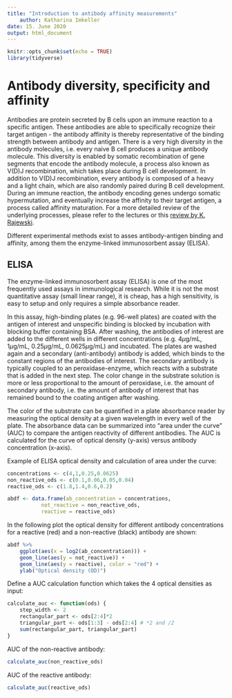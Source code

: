 ```yaml
---
title: "Introduction to antibody affinity measurements"
    author: Katharina Imkeller
date: 15. June 2020
output: html_document
---
```


```r
knitr::opts_chunk$set(echo = TRUE)
library(tidyverse)
```

# Antibody diversity, specificity and affinity

Antibodies are protein secreted by B cells upon an immune reaction to a specific antigen. 
These antibodies are able to specifically recognize their target antigen - the antibody 
affinity is thereby representative of the binding strength between antibody and antigen. 
There is a very high diversity in the antibody molecules, i.e. every naive B cell produces 
a unique antibody molecule. This diversity is enabled by somatic recombination of gene 
segments that encode the antibody molecule, a process also known as V(D)J recombination, 
which takes place during B cell development. In addition to V(D)J recombination, every 
antibody is composed of a heavy and a light chain, which are also randomly paired during 
B cell development. During an immune reaction, the antibody encoding genes undergo somatic 
hypermutation, and eventually increase the affinity to their target antigen, a process 
called affinity maturation. For a more detailed review of the underlying processes, 
please refer to the lectures or this [review by K. Rajewski](https://www.nature.com/articles/381751a0.pdf).

Different experimental methods exist to asses antibody-antigen binding and affinity, 
among them the enzyme-linked immunosorbent assay (ELISA).

## ELISA

The enzyme-linked immunosorbent assay (ELISA) is one of the most frequently used 
assays in immunological research. While it is not the most quantitative assay 
(small linear range), it is cheap, has a high sensitivity, is easy to setup and 
only requires a simple absorbance reader. 

In this assay, high-binding plates (e.g. 96-well plates) are coated with the antigen 
of interest and unspecific binding is blocked by incubation with blocking buffer 
containing BSA. After washing, the antibodies of interest are added to the different 
wells in different concentrations (e.g. 4$\mu$g/mL, 1$\mu$g/mL, 0.25$\mu$g/mL, 0.0625$\mu$g/mL) 
and incubated. The plates are washed again and a secondary (anti-antibody) antibody is 
added, which binds to the constant regions of the antibodies of interest. 
The secondary antibody is typically coupled to an peroxidase-enzyme, which reacts 
with a substrate that is added in the next step. The color change in the substrate 
solution is more or less proportional to the amount of peroxidase, i.e. the amount 
of secondary antibody, i.e. the amount of antibody of interest that has remained 
bound to the coating antigen after washing.

The color of the substrate can be quantified in a plate absorbance reader by measuring 
the optical density at a given wavelength in every well of the plate. The absorbance 
data can be summarized into "area under the curve" (AUC) to compare the antigen 
reactivity of different antibodies. The AUC is calculated for the curve of optical 
density (y-axis) versus antibody concentration (x-axis).

Example of ELISA optical density and calculation of area under the curve:

```r
concentrations <- c(4,1,0.25,0.0625)
non_reactive_ods <- c(0.1,0.06,0.05,0.04)
reactive_ods <- c(1.8,1.4,0.6,0.2)

abdf <- data.frame(ab_concentration = concentrations,
           not_reactive = non_reactive_ods,
           reactive = reactive_ods)
```

In the following plot the optical density for different antibody concentrations for a 
reactive (red) and a non-reactive (black) antibody are shown:

```r
abdf %>%
    ggplot(aes(x = log2(ab_concentration))) +
    geom_line(aes(y = not_reactive)) +
    geom_line(aes(y = reactive), color = "red") +
    ylab("Optical density (OD)")
```

Define a AUC calculation function which takes the 4 optical densities as input: 

```r
calculate_auc <- function(ods) {
    step_width <- 2
    rectangular_part <- ods[2:4]*2
    triangular_part <- ods[1:3] - ods[2:4] # *2 and /2 
    sum(rectangular_part, triangular_part)
}
```

AUC of the non-reactive antibody:
```r
calculate_auc(non_reactive_ods)
```

AUC of the reactive antibody:
```r
calculate_auc(reactive_ods)
```









